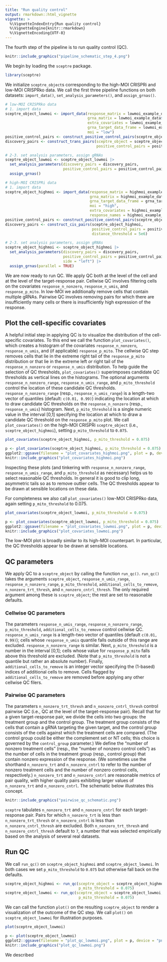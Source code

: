 ```yaml
---
title: "Run quality control"
output: rmarkdown::html_vignette
vignette: >
  %\VignetteIndexEntry{Run quality control}
  %\VignetteEngine{knitr::rmarkdown}
  %\VignetteEncoding{UTF-8}
---
```


The fourth step of the pipeline is to run quality control (QC).

```r
knitr::include_graphics("pipeline_schematic_step_4.png")
```

We begin by loading the `sceptre` package.

```r
library(sceptre)
```

We initialize `sceptre_object`s corresponding to the high-MOI CRISPRi and low-MOI CRISPRko data. We call the first three pipeline functions on both datasets: `import_data()`, `set_analysis_parameters()`, and `assign_grnas()`.

```r
# low-MOI CRISPRko data
# 1. import data
sceptre_object_lowmoi <- import_data(response_matrix = lowmoi_example_data$response_matrix,
                                     grna_matrix = lowmoi_example_data$grna_matrix,
                                     extra_covariates = lowmoi_example_data$extra_covariates,
                                     grna_target_data_frame = lowmoi_example_data$grna_target_data_frame,
                                     moi = "low")
positive_control_pairs <- construct_positive_control_pairs(sceptre_object_lowmoi)
discovery_pairs <- construct_trans_pairs(sceptre_object = sceptre_object_lowmoi,
                                         positive_control_pairs = positive_control_pairs)

# 2-3. set analysis parameters, assign gRNAs
sceptre_object_lowmoi <- sceptre_object_lowmoi |>
  set_analysis_parameters(discovery_pairs = discovery_pairs,
                          positive_control_pairs = positive_control_pairs) |>
  assign_grnas()
```

```r
# high-MOI CRISPRi data
# 1. import data
sceptre_object_highmoi <- import_data(response_matrix = highmoi_example_data$response_matrix,
                                      grna_matrix = highmoi_example_data$grna_matrix,
                                      grna_target_data_frame = grna_target_data_frame_highmoi,
                                      moi = "high",
                                      extra_covariates = highmoi_example_data$extra_covariates,
                                      response_names = highmoi_example_data$gene_names)
positive_control_pairs <- construct_positive_control_pairs(sceptre_object_highmoi)
discovery_pairs <- construct_cis_pairs(sceptre_object_highmoi,
                                       positive_control_pairs = positive_control_pairs,
                                       distance_threshold = 5e6)

# 2-3. set analysis parameters, assign gRNAs
sceptre_object_highmoi <- sceptre_object_highmoi |>
  set_analysis_parameters(discovery_pairs = discovery_pairs,
                          positive_control_pairs = positive_control_pairs,
                          side = "left") |>
  assign_grnas(parallel = TRUE)
```

We are now ready to run QC. We apply QC both at the level of the cell and at the level of the target-response pair. Cellwise QC involves filtering cells on the covariates `response_n_nonzero`, `response_n_umis`, and `response_p_mito`. In low-MOI we additionally remove cells that contain multiple gRNAs. Pairwise QC involves removing pairs for which there are insufficiently many cells or there is insufficiently high expression of the response.

## Plot the cell-specific covariates

A helpful initial step in applying QC is to visualize the distribution of the cell-specific covariates. To this end we call the function `plot_covariates()`, which creates a histogram of the covariates `response_n_nonzero`, `response_n_umis`, and (if applicable) `response_p_mito`. The cellwise QC step removes cells that lie in the extreme right tail of the `response_p_mito` distribution or that lie in the extreme left *or* right tail of the `response_n_nonzero` or `response_n_umis` distribution. To help guide the selection of QC thresholds, `plot_covariates()` superimposes candidate QC thresholds as vertical lines on the histograms. The optional arguments `response_n_nonzero_range`, `response_n_umis_range`, and `p_mito_threshold` control the location of these candidate QC thresholds. `response_n_nonzero_range` (resp., `response_n_umis_range`) is a length-two vector of quantiles (default: `c(0.01, 0.99)`) indicating the location at which to draw candidate QC thresholds on the `response_n_nonzero` (resp., `response_n_umis`) histogram. Next, `p_mito_threshold` is a single numeric value in the interval [0,1] specifying the location at which to draw a candidate QC threshold on the `response_p_mito` plot. We call `plot_covariates()` on the high-MOI CRISPRi `sceptre_object` (i.e., `sceptre_object_highmoi`), setting `p_mito_threshold` to `0.075`.

```r
plot_covariates(sceptre_object_highmoi, p_mito_threshold = 0.075)
```

```r
p <- plot_covariates(sceptre_object_highmoi, p_mito_threshold = 0.075)
ggplot2::ggsave(filename = "plot_covariates_highmoi.png", plot = p, device = "png", scale = 1.1, width = 5, height = 4, dpi = 330)
knitr::include_graphics("plot_covariates_highmoi.png")
```

Inspecting these plots (and tinkering with `response_n_nonzero_range`, `response_n_umis_range`, and `p_mito_threshold` as necessary) helps us to select reasonable QC thresholds. In general it is good to clip long, asymmetric tails so as to remove outlier cells. The QC thresholds appear to be drawn at sensible locations on these data.

For completeness we also call `plot_covariates()` low-MOI CRISPRko data, again setting `p_mito_threshold` to 0.075.

```r
plot_covariates(sceptre_object_lowmoi, p_mito_threshold = 0.075)
```

```r
p <- plot_covariates(sceptre_object_lowmoi, p_mito_threshold = 0.075)
ggplot2::ggsave(filename = "plot_covariates_lowmoi.png", plot = p, device = "png", scale = 1.1, width = 5, height = 4, dpi = 330)
knitr::include_graphics("plot_covariates_lowmoi.png")
```

The low-MOI plot is broadly similar to its high-MOI counterpart. In particular, the QC thresholds appear to be drawn at sensible locations.

## QC parameters

We apply QC to a `sceptre_object` by calling the function `run_qc()`. `run_qc()` takes the arguments `sceptre_object`, `response_n_umis_range`, `response_n_nonzero_range`, `p_mito_threshold`, `additional_cells_to_remove`, `n_nonzero_trt_thresh`, and `n_nonzero_cntrl_thresh`. The only required argument among these is `sceptre_object`; the rest are set to reasonable defaults.

### Cellwise QC parameters

The parameters `response_n_umis_range`, `response_n_nonzero_range`, `p_mito_threshold`, `additional_cells_to_remove` control cellwise QC. `response_n_umis_range` is a length-two vector of quantiles (default `c(0.01, 0.99)`); cells whose `response_n_umis` quantile falls outside of this range are excluded. `response_n_nonzero_range` is similar. Next, `p_mito_threshold` is a number in the interval [0,1]; cells whose value for `response_p_mito` falls above this threshold are excluded. (Note that `p_mito_threshold` is not a quantile but rather an absolute number). Finally, `additional_cells_to_remove` is an integer vector specifying the (1-based) indices of additional cells to remove. Cells flagged by `additional_cells_to_remove` are removed before applying any other cellwise QC filers.

### Pairwise QC parameters

The parameters `n_nonzero_trt_thresh` and `n_nonzero_cntrl_thresh` control pairwise QC (i.e., QC at the level of the target-response pair). Recall that for a given target-response pair, we divide the cells into two groups: the treatment group and the control group. The treatment group consists of the cells that contain a gRNA targeting the given target, and the control group consists of the cells against which the treatment cells are compared. (The control group could be either the complement set or NT cells; this choice is governed by the `control_group` parameter.) We define the "number of nonzero treatment cells" (resp., the "number of nonzero control cells") as the number of cells in the treatment group (resp., control group) that contain nonzero expression of the response. (We sometimes use the shorthand `n_nonzero_trt` and `n_nonzero_cntrl` to refer to the number of nonzero treatment cells and the number of nonzero control cells, respectively.) `n_nonzero_trt` and `n_nonzero_cntrl` are reasonable metrics of pair quality, with higher quality pairs exhibiting larger values of `n_nonzero_trt` and `n_nonzero_cntrl`. The schematic below illustrates this concept.

```r
knitr::include_graphics("pairwise_qc_schematic.png")
```

`sceptre` tabulates `n_nonzero_trt` and `n_nonzero_cntrl` for each target-response pair. Pairs for which `n_nonzero_trt` is less than `n_nonzero_trt_thresh` or `n_nonzero_cntrl` is less than `n_nonzero_cntrl_thresh` are excluded. Both `n_nonzero_trt_thresh` and `n_nonzero_cntrl_thresh` default to `7`, a number that was selected empirically based on the analysis of several real datasets.

## Run QC

We call `run_qc()` on `sceptre_object_highmoi` and `sceptre_object_lowmoi`. In both cases we set `p_mito_threshold` to `0.075` but otherwise fall back on the defaults.

```r
sceptre_object_highmoi <- run_qc(sceptre_object = sceptre_object_highmoi,
                                 p_mito_threshold = 0.075)
sceptre_object_lowmoi <- run_qc(sceptre_object = sceptre_object_lowmoi,
                                 p_mito_threshold = 0.075)
```

We can call the function `plot()` on the resulting `sceptre_object` to render a visualization of the outcome of the QC step. We call `plot()` on `sceptre_object_lowmoi` for illustration purposes.

```r
plot(sceptre_object_lowmoi)
```

```r
p <- plot(sceptre_object_lowmoi)
ggplot2::ggsave(filename = "plot_qc_lowmoi.png", plot = p, device = "png", scale = 1.0, width = 4, height = 4.5, dpi = 330)
knitr::include_graphics("plot_qc_lowmoi.png")
```

We described 
